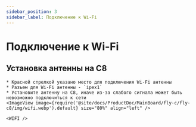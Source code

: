 ```yaml
---
sidebar_position: 3
sidebar_label: Подключение к Wi-Fi
---
```




# Подключение к Wi-Fi


## Установка антенны на C8

    * Красной стрелкой указано место для подключения Wi-Fi антенны
    * Разъем для Wi-Fi антенны - `ipex1`
    * Установите антенну на C8, иначе из-за слабого сигнала может быть невозможно подключиться к сети
    <ImageView image={require('@site/docs/ProductDoc/MainBoard/fly-c/fly-c8/img/wifi.webp').default} size="80%" align="left" />  

    <WIFI />
